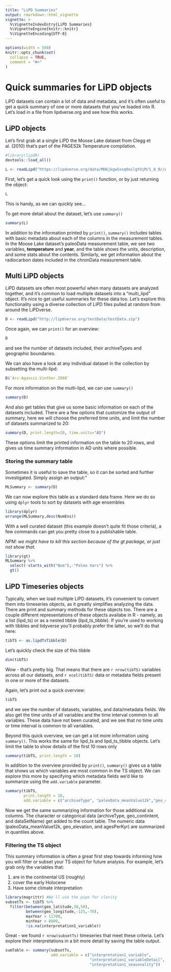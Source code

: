 ```yaml
---
title: "LiPD Summaries"
output: rmarkdown::html_vignette
vignette: >
  %\VignetteIndexEntry{LiPD Summaries}
  %\VignetteEngine{knitr::knitr}
  %\VignetteEncoding{UTF-8}
---
```


```r
options(width = 500)
knitr::opts_chunk$set(
  collapse = TRUE,
  comment = "#>"
)
```


# Quick summaries for LiPD objects

LiPD datasets can contain a lot of data and metadata, and it's often useful to get a quick summary of one or more datasets that you've loaded into R. Let's load in a file from lipdverse.org and see how this works. 


## LiPD objects
Let's first grab at a single LiPD the Moose Lake dataset from Clegg et al. (2010) that's part of the PAGES2k Temperature compilation.

```r
#library(lipdR)
devtools::load_all()

L <- readLipd("https://lipdverse.org/data/MD6jkgwSxsq0oilgYUjM/1_0_0//Arc-MooseLake.Clegg.2010-ensemble.lpd")
```

First, let's get a quick look using the `print()` function, or by just returning the object:

```r
L
```

This is handy, as we can quickly see...

To get more detail about the dataset, let's use `summary()`

```r
summary(L)
```
In addition to the information printed by `print()`,  `summary()` includes tables with basic metadata about each of the columns in the measurement tables. In the Moose Lake dataset's paleoData measurement table, we see two variables, **temperature** and **year**, and the table shows the units, description, and some stats about the contents. Similarly, we get information about the radiocarbon dates included in the chronData measurement table. 

## Multi LiPD objects

LiPD datasets are often most powerful when many datasets are analyzed together, and it's common to load multiple datasets into a "multi_lipd" object. It's nice to get useful summaries for these data too. Let's explore this functionality using a diverse collection of LiPD files pulled at random from around the LiPDverse.

```r
D <- readLipd("http://lipdverse.org/testData/testData.zip")
```

Once again, we can `print()` for an overview:

```r
D
```

and see the number of datasets included, their archiveTypes and geographic boundaries. 

We can also have a look at any individual dataset in the collection by subsetting the multi-lipd:

```r
D$`Arc-Agassiz.Vinther.2008`
```

For more information on the multi-lipd, we can use `summary()`

```r
summary(D)
```
And also get tables that give us some basic information on each of the datasets included. There are a few options that customize the output of summary, here we will choose the preferred time units, and limit the number of datasets summarized to 20:

```r
summary(D, print.length=20, time.units="AD")
```
These options limit the printed information on the table to 20 rows, and gives us time summary information in AD units where possible. 

### Storing the summary table

Sometimes it is useful to save the table, so it can be sorted and further investigated. Simply assign an output:"

```r
MLSummary <- summary(D)
```

We can now explore this table as a standard data frame. Here we do so using `dplyr` tools to sort by datasets with age ensembles

```r
library(dplyr)
arrange(MLSummary,desc(NumEns))
```

With a well curated dataset (this example doesn't quite fit those criteria), a few commands can get you pretty close to a publishable table.

*NPM: we might have to kill this section because of the gt package, or just not show that. *
```r
library(gt)
MLSummary %>% 
  select(-starts_with("Num"),-"Paleo Vars") %>% 
  gt()

```

## LiPD Timeseries objects

Typically, when we load multiple LiPD datasets, it's convenient to convert them into timeseries objects, as it greatly simplifies analyzing the data. There are print and summary methods for these objects too. There are a couple different representations of these objects availabe in R - namely, as a list (lipd_ts) or as a nested tibble (lipd_ts_tibble). If you're used to working with tibbles and tidyverse you'll probably prefer the latter, so we'll do that here:

```r
tibTS <- as.lipdTsTibble(D)
```

Let's quickly check the size of this tibble
```r
dim(tibTS)
```

Wow - that's pretty big. That means that there are `r nrow(tibTS)` variables across all our datasets, and `r ncol(tibTS)` data or metadata fields present in one or more of the datasets. 

Again, let's print out a quick overview:

```r
tibTS
```

and we see the number of datasets, variables, and data/metadata fields. We also get the time units of all variables and the time interval common to all variables. These data have not been curated, and we see that no time units or time interval is common to all variables.

Beyond this quick overview, we can get a lot more information using `summary()`. This works the same for lipd_ts and lipd_ts_tibble objects. Let's limit the table to show details of the first 10 rows only

```r
summary(tibTS, print.length = 10)
```
In addition to the overview provided by `print()`, `summary()` gives us a table that shows us which variables are most common in the TS object. We can explore this more by specifying which metadata fields we'd like to summarize using the `add.variable` parameter.

```r
summary(tibTS,
        print.length = 10, 
        add.variable = c("archiveType", "paleoData_meanValue12k","geo_continent", "geo_elevation", "agesPerKyr", "dataSetName"))

```
Now we get the same summarizing information for those additional six columns. The character or categorical data (archiveType, geo_contintent, and dataSetName) get added to the count table. The numeric data (paleoData_meanValue12k, geo_elevation, and agesPerKyr) are summarized in quantiles above. 

### Filtering the TS object

This summary information is often a great first step towards informing how you will filter or subset your TS object for future analysis. For example, let's grab only the variables that: 

1. are in the continental US (roughly)
2. cover the early Holocene
3. Have some climate interpretation

```r
library(magrittr) #We'll use the pipe for clarity
subsetTs <- tibTS %>% 
  filter(between(geo_latitude,30,50),
         between(geo_longitude,-125,-70),
         maxYear > 11700,
         minYear < 8000,
         !is.na(interpretation1_variable))
```

Great - we found `r nrow(subsetTs)` timeseries that meet these criteria. Let's explore their interpretations in a bit more detail by saving the table output.

```r
sumTable <- summary(subsetTs,
                    add.variable = c("interpretation1_variable",
                                     "interpretation1_variableDetail",
                                     "interpretation1_seasonality"))
```


